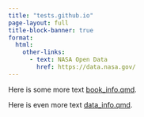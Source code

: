 ```yaml
---
title: "tests.github.io"
page-layout: full
title-block-banner: true
format:
  html:
    other-links:
      - text: NASA Open Data
        href: https://data.nasa.gov/
---
```


Here is some more text [book_info.qmd](book_info.qmd).  

Here is even more text [data_info.qmd](data_info.qmd).